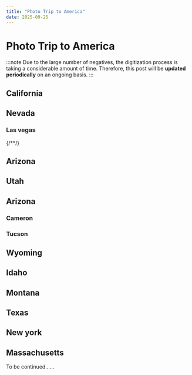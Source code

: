 ```yaml
---
title: "Photo Trip to America"
date: 2025-09-25
---
```


# Photo Trip to America




<Photo json={PHOTO105} lqip={PHOTO105LQ} />

:::note
Due to the large number of negatives, the digitization process is taking a considerable amount of time. Therefore, this post will be **updated periodically** on an ongoing basis.
:::

## California

<Photo json={PHOTO40} lqip={PHOTO40LQ} />
<Photo json={PHOTO12} lqip={PHOTO12LQ} />
<Photo json={PHOTO17} lqip={PHOTO17LQ} />
<Photo json={PHOTO19} lqip={PHOTO19LQ} />
<Photo json={PHOTO21} lqip={PHOTO21LQ} />
<Photo json={PHOTO37} lqip={PHOTO37LQ} />
<Photo json={PHOTO25} lqip={PHOTO25LQ} />
<Photo json={PHOTO4} lqip={PHOTO4LQ} />
<Photo json={PHOTO43} lqip={PHOTO43LQ} />
<Photo json={PHOTO47} lqip={PHOTO47LQ} />

## Nevada

### Las vegas

<Photo json={PHOTO49} lqip={PHOTO49LQ} />
<Photo json={PHOTO57} lqip={PHOTO57LQ} />
<Photo json={PHOTO96} lqip={PHOTO96LQ} />
<Photo json={PHOTO58} lqip={PHOTO58LQ} />
<Photo json={PHOTO59} lqip={PHOTO59LQ} />
<Photo json={PHOTO100} lqip={PHOTO100LQ} />
<Photo json={PHOTO101} lqip={PHOTO101LQ} />
<Photo json={PHOTO102} lqip={PHOTO102LQ} />
<Photo json={PHOTO103} lqip={PHOTO103LQ} />
<Photo json={PHOTO104} lqip={PHOTO104LQ} />
<Photo json={PHOTO60} lqip={PHOTO60LQ} />
<Photo json={PHOTO61} lqip={PHOTO61LQ} />
<Photo json={PHOTO62} lqip={PHOTO62LQ} />
<Photo json={PHOTO63} lqip={PHOTO63LQ} />
<Photo json={PHOTO65} lqip={PHOTO65LQ} />
<Photo json={PHOTO66} lqip={PHOTO66LQ} />
<Photo json={PHOTO67} lqip={PHOTO67LQ} />
<Photo json={PHOTO68} lqip={PHOTO68LQ} />
<Photo json={PHOTO69} lqip={PHOTO69LQ} />
<Photo json={PHOTO75} lqip={PHOTO75LQ} />
<Photo json={PHOTO76} lqip={PHOTO76LQ} />
<Photo json={PHOTO77} lqip={PHOTO77LQ} />
<Photo json={PHOTO78} lqip={PHOTO78LQ} />
<Photo json={PHOTO79} lqip={PHOTO79LQ} />
<Photo json={PHOTO80} lqip={PHOTO80LQ} />
<Photo json={PHOTO81} lqip={PHOTO81LQ} />
<Photo json={PHOTO82} lqip={PHOTO82LQ} />
<Photo json={PHOTO83} lqip={PHOTO83LQ} />
<Photo json={PHOTO84} lqip={PHOTO84LQ} />
<Photo json={PHOTO85} lqip={PHOTO85LQ} />
<Photo json={PHOTO86} lqip={PHOTO86LQ} />
<Photo json={PHOTO87} lqip={PHOTO87LQ} />
<Photo json={PHOTO88} lqip={PHOTO88LQ} />
<Photo json={PHOTO89} lqip={PHOTO89LQ} />
<Photo json={PHOTO90} lqip={PHOTO90LQ} />
<Photo json={PHOTO91} lqip={PHOTO91LQ} />
<Photo json={PHOTO92} lqip={PHOTO92LQ} />
<Photo json={PHOTO93} lqip={PHOTO93LQ} />
{/*<Photo json="./photo94.json" lqip={PHOTO94LQ}/>*/}
<Photo json={PHOTO95} lqip={PHOTO95LQ} />

## Arizona

<Photo json={PHOTO178} lqip={PHOTO178LQ} />
<Photo json={PHOTO45} lqip={PHOTO45LQ} />
<Photo json={PHOTO55} lqip={PHOTO55LQ} />
<Photo json={PHOTO137} lqip={PHOTO137LQ} />

## Utah

<Photo json={PHOTO140} lqip={PHOTO140LQ} />
<Photo json={PHOTO138} lqip={PHOTO138LQ} />
<Photo json={PHOTO139} lqip={PHOTO139LQ} />
<Photo json={PHOTO141} lqip={PHOTO141LQ} />
<Photo json={PHOTO56} lqip={PHOTO56LQ} />

## Arizona

<Photo json={PHOTO6} lqip={PHOTO6LQ} />
<Photo json={PHOTO15} lqip={PHOTO15LQ} />
<Photo json={PHOTO9} lqip={PHOTO9LQ} />

### Cameron

<Photo json={PHOTO1} lqip={PHOTO1LQ} />
<Photo json={PHOTO2} lqip={PHOTO2LQ} />

### Tucson

<Photo json={PHOTO136} lqip={PHOTO136LQ} />
<Photo json={PHOTO135} lqip={PHOTO135LQ} />
<Photo json={PHOTO3} lqip={PHOTO3LQ} />
<Photo json={PHOTO10} lqip={PHOTO10LQ} />
<Photo json={PHOTO13} lqip={PHOTO13LQ} />
<Photo json={PHOTO23} lqip={PHOTO23LQ} />
<Photo json={PHOTO24} lqip={PHOTO24LQ} />
<Photo json={PHOTO27} lqip={PHOTO27LQ} />
<Photo json={PHOTO30} lqip={PHOTO30LQ} />
<Photo json={PHOTO33} lqip={PHOTO33LQ} />
<Photo json={PHOTO36} lqip={PHOTO36LQ} />
<Photo json={PHOTO39} lqip={PHOTO39LQ} />
<Photo json={PHOTO42} lqip={PHOTO42LQ} />
<Photo json={PHOTO54} lqip={PHOTO54LQ} />
<Photo json={PHOTO7} lqip={PHOTO7LQ} />

## Wyoming

<Photo json={PHOTO105} lqip={PHOTO105LQ} />
<Photo json={PHOTO18} lqip={PHOTO18LQ} />
<Photo json={PHOTO14} lqip={PHOTO14LQ} />
<Photo json={PHOTO11} lqip={PHOTO11LQ} />
<Photo json={PHOTO26} lqip={PHOTO26LQ} />
<Photo json={PHOTO22} lqip={PHOTO22LQ} />
<Photo json={PHOTO28} lqip={PHOTO28LQ} />
<Photo json={PHOTO29} lqip={PHOTO29LQ} />
<Photo json={PHOTO31} lqip={PHOTO31LQ} />
<Photo json={PHOTO32} lqip={PHOTO32LQ} />
<Photo json={PHOTO34} lqip={PHOTO34LQ} />
<Photo json={PHOTO35} lqip={PHOTO35LQ} />
<Photo json={PHOTO38} lqip={PHOTO38LQ} />
<Photo json={PHOTO41} lqip={PHOTO41LQ} />
<Photo json={PHOTO44} lqip={PHOTO44LQ} />
<Photo json={PHOTO5} lqip={PHOTO5LQ} />
<Photo json={PHOTO53} lqip={PHOTO53LQ} />
<Photo json={PHOTO8} lqip={PHOTO8LQ} />

## Idaho

<Photo json={PHOTO46} lqip={PHOTO46LQ} />

## Montana

<Photo json={PHOTO48} lqip={PHOTO48LQ} />
<Photo json={PHOTO50} lqip={PHOTO50LQ} />
<Photo json={PHOTO51} lqip={PHOTO51LQ} />
<Photo json={PHOTO52} lqip={PHOTO52LQ} />

## Texas

<Photo json={PHOTO106} lqip={PHOTO106LQ} />
<Photo json={PHOTO107} lqip={PHOTO107LQ} />

## New york

<Photo json={PHOTO16} lqip={PHOTO16LQ} />
<Photo json={PHOTO108} lqip={PHOTO108LQ} />
<Photo json={PHOTO109} lqip={PHOTO109LQ} />
<Photo json={PHOTO110} lqip={PHOTO110LQ} />
<Photo json={PHOTO111} lqip={PHOTO111LQ} />
<Photo json={PHOTO112} lqip={PHOTO112LQ} />
<Photo json={PHOTO113} lqip={PHOTO113LQ} />
<Photo json={PHOTO114} lqip={PHOTO114LQ} />
<Photo json={PHOTO115} lqip={PHOTO115LQ} />
<Photo json={PHOTO116} lqip={PHOTO116LQ} />
<Photo json={PHOTO117} lqip={PHOTO117LQ} />
<Photo json={PHOTO118} lqip={PHOTO118LQ} />
<Photo json={PHOTO119} lqip={PHOTO119LQ} />
<Photo json={PHOTO120} lqip={PHOTO120LQ} />
<Photo json={PHOTO121} lqip={PHOTO121LQ} />
<Photo json={PHOTO122} lqip={PHOTO122LQ} />
<Photo json={PHOTO123} lqip={PHOTO123LQ} />
<Photo json={PHOTO124} lqip={PHOTO124LQ} />
<Photo json={PHOTO125} lqip={PHOTO125LQ} />
<Photo json={PHOTO126} lqip={PHOTO126LQ} />
<Photo json={PHOTO127} lqip={PHOTO127LQ} />
<Photo json={PHOTO128} lqip={PHOTO128LQ} />
<Photo json={PHOTO129} lqip={PHOTO129LQ} />
<Photo json={PHOTO130} lqip={PHOTO130LQ} />
<Photo json={PHOTO131} lqip={PHOTO131LQ} />
<Photo json={PHOTO132} lqip={PHOTO132LQ} />
<Photo json={PHOTO20} lqip={PHOTO20LQ} />
<Photo json={PHOTO70} lqip={PHOTO70LQ} />
<Photo json={PHOTO71} lqip={PHOTO71LQ} />
<Photo json={PHOTO72} lqip={PHOTO72LQ} />
<Photo json={PHOTO73} lqip={PHOTO73LQ} />
<Photo json={PHOTO74} lqip={PHOTO74LQ} />
<Photo json={PHOTO142} lqip={PHOTO142LQ} />
<Photo json={PHOTO143} lqip={PHOTO143LQ} />
<Photo json={PHOTO144} lqip={PHOTO144LQ} />
<Photo json={PHOTO145} lqip={PHOTO145LQ} />
<Photo json={PHOTO146} lqip={PHOTO146LQ} />
<Photo json={PHOTO147} lqip={PHOTO147LQ} />
<Photo json={PHOTO148} lqip={PHOTO148LQ} />
<Photo json={PHOTO149} lqip={PHOTO149LQ} />
<Photo json={PHOTO150} lqip={PHOTO150LQ} />
<Photo json={PHOTO151} lqip={PHOTO151LQ} />
<Photo json={PHOTO152} lqip={PHOTO152LQ} />
<Photo json={PHOTO153} lqip={PHOTO153LQ} />
<Photo json={PHOTO154} lqip={PHOTO154LQ} />
<Photo json={PHOTO155} lqip={PHOTO155LQ} />
<Photo json={PHOTO156} lqip={PHOTO156LQ} />
<Photo json={PHOTO157} lqip={PHOTO157LQ} />
<Photo json={PHOTO158} lqip={PHOTO158LQ} />
<Photo json={PHOTO159} lqip={PHOTO159LQ} />
<Photo json={PHOTO160} lqip={PHOTO160LQ} />
<Photo json={PHOTO161} lqip={PHOTO161LQ} />
<Photo json={PHOTO162} lqip={PHOTO162LQ} />
<Photo json={PHOTO163} lqip={PHOTO163LQ} />
<Photo json={PHOTO164} lqip={PHOTO164LQ} />
<Photo json={PHOTO165} lqip={PHOTO165LQ} />
<Photo json={PHOTO166} lqip={PHOTO166LQ} />
<Photo json={PHOTO167} lqip={PHOTO167LQ} />
<Photo json={PHOTO168} lqip={PHOTO168LQ} />
<Photo json={PHOTO169} lqip={PHOTO169LQ} />
<Photo json={PHOTO170} lqip={PHOTO170LQ} />
<Photo json={PHOTO171} lqip={PHOTO171LQ} />
<Photo json={PHOTO172} lqip={PHOTO172LQ} />
<Photo json={PHOTO173} lqip={PHOTO173LQ} />
<Photo json={PHOTO174} lqip={PHOTO174LQ} />
<Photo json={PHOTO175} lqip={PHOTO175LQ} />
<Photo json={PHOTO176} lqip={PHOTO176LQ} />
<Photo json={PHOTO177} lqip={PHOTO177LQ} />
<Photo lqip={PHOTO179LQ} json={PHOTO179JSON} />
<Photo lqip={PHOTO180LQ} json={PHOTO180JSON} />
<Photo lqip={PHOTO181LQ} json={PHOTO181JSON} />
<Photo lqip={PHOTO182LQ} json={PHOTO182JSON} />
<Photo lqip={PHOTO183LQ} json={PHOTO183JSON} />
<Photo lqip={PHOTO184LQ} json={PHOTO184JSON} />
<Photo lqip={PHOTO185LQ} json={PHOTO185JSON} />
<Photo lqip={PHOTO186LQ} json={PHOTO186JSON} />
<Photo lqip={PHOTO187LQ} json={PHOTO187JSON} />
<Photo lqip={PHOTO188LQ} json={PHOTO188JSON} />
<Photo lqip={PHOTO189LQ} json={PHOTO189JSON} />
<Photo lqip={PHOTO190LQ} json={PHOTO190JSON} />
<Photo lqip={PHOTO191LQ} json={PHOTO191JSON} />
<Photo lqip={PHOTO192LQ} json={PHOTO192JSON} />
<Photo lqip={PHOTO193LQ} json={PHOTO193JSON} />
<Photo lqip={PHOTO194LQ} json={PHOTO194JSON} />
<Photo lqip={PHOTO195LQ} json={PHOTO195JSON} />
<Photo lqip={PHOTO196LQ} json={PHOTO196JSON} />
<Photo lqip={PHOTO197LQ} json={PHOTO197JSON} />
<Photo lqip={PHOTO198LQ} json={PHOTO198JSON} />
<Photo lqip={PHOTO199LQ} json={PHOTO199JSON} />
<Photo lqip={PHOTO200LQ} json={PHOTO200JSON} />
<Photo lqip={PHOTO201LQ} json={PHOTO201JSON} />
<Photo lqip={PHOTO202LQ} json={PHOTO202JSON} />
<Photo lqip={PHOTO203LQ} json={PHOTO203JSON} />
<Photo lqip={PHOTO204LQ} json={PHOTO204JSON} />
<Photo lqip={PHOTO205LQ} json={PHOTO205JSON} />
<Photo lqip={PHOTO206LQ} json={PHOTO206JSON} />
<Photo lqip={PHOTO207LQ} json={PHOTO207JSON} />
<Photo lqip={PHOTO208LQ} json={PHOTO208JSON} />
<Photo lqip={PHOTO209LQ} json={PHOTO209JSON} />
<Photo lqip={PHOTO210LQ} json={PHOTO210JSON} />
<Photo lqip={PHOTO211LQ} json={PHOTO211JSON} />
<Photo lqip={PHOTO212LQ} json={PHOTO212JSON} />
<Photo lqip={PHOTO213LQ} json={PHOTO213JSON} />
<Photo lqip={PHOTO214LQ} json={PHOTO214JSON} />
<Photo lqip={PHOTO215LQ} json={PHOTO215JSON} />
<Photo lqip={PHOTO216LQ} json={PHOTO216JSON} />
<Photo lqip={PHOTO217LQ} json={PHOTO217JSON} />
<Photo lqip={PHOTO218LQ} json={PHOTO218JSON} />
<Photo lqip={PHOTO219LQ} json={PHOTO219JSON} />
<Photo lqip={PHOTO220LQ} json={PHOTO220JSON} />
<Photo lqip={PHOTO221LQ} json={PHOTO221JSON} />
<Photo lqip={PHOTO222LQ} json={PHOTO222JSON} />
<Photo lqip={PHOTO223LQ} json={PHOTO223JSON} />
<Photo lqip={PHOTO225LQ} json={PHOTO225JSON} />
<Photo lqip={PHOTO226LQ} json={PHOTO226JSON} />
<Photo lqip={PHOTO227LQ} json={PHOTO227JSON} />
<Photo lqip={PHOTO228LQ} json={PHOTO228JSON} />
<Photo lqip={PHOTO229LQ} json={PHOTO229JSON} />
<Photo lqip={PHOTO230LQ} json={PHOTO230JSON} />
<Photo lqip={PHOTO231LQ} json={PHOTO231JSON} />
<Photo lqip={PHOTO232LQ} json={PHOTO232JSON} />
<Photo lqip={PHOTO233LQ} json={PHOTO233JSON} />
<Photo lqip={PHOTO234LQ} json={PHOTO234JSON} />
<Photo lqip={PHOTO235LQ} json={PHOTO235JSON} />
<Photo lqip={PHOTO236LQ} json={PHOTO236JSON} />
<Photo lqip={PHOTO237LQ} json={PHOTO237JSON} />
<Photo lqip={PHOTO238LQ} json={PHOTO238JSON} />
<Photo lqip={PHOTO239LQ} json={PHOTO239JSON} />
<Photo lqip={PHOTO240LQ} json={PHOTO240JSON} />
<Photo lqip={PHOTO241LQ} json={PHOTO241JSON} />
<Photo lqip={PHOTO242LQ} json={PHOTO242JSON} />
<Photo lqip={PHOTO243LQ} json={PHOTO243JSON} />
<Photo lqip={PHOTO244LQ} json={PHOTO244JSON} />
<Photo lqip={PHOTO245LQ} json={PHOTO245JSON} />
<Photo lqip={PHOTO246LQ} json={PHOTO246JSON} />
<Photo lqip={PHOTO247LQ} json={PHOTO247JSON} />
<Photo lqip={PHOTO248LQ} json={PHOTO248JSON} />
<Photo lqip={PHOTO249LQ} json={PHOTO249JSON} />
<Photo lqip={PHOTO250LQ} json={PHOTO250JSON} />
<Photo lqip={PHOTO251LQ} json={PHOTO251JSON} />
<Photo lqip={PHOTO252LQ} json={PHOTO252JSON} />
<Photo lqip={PHOTO253LQ} json={PHOTO253JSON} />
<Photo lqip={PHOTO254LQ} json={PHOTO254JSON} />
<Photo lqip={PHOTO255LQ} json={PHOTO255JSON} />
<Photo lqip={PHOTO256LQ} json={PHOTO256JSON} />
<Photo lqip={PHOTO257LQ} json={PHOTO257JSON} />
<Photo lqip={PHOTO258LQ} json={PHOTO258JSON} />
<Photo lqip={PHOTO259LQ} json={PHOTO259JSON} />
<Photo lqip={PHOTO260LQ} json={PHOTO260JSON} />
<Photo lqip={PHOTO261LQ} json={PHOTO261JSON} />
<Photo lqip={PHOTO262LQ} json={PHOTO262JSON} />
<Photo lqip={PHOTO263LQ} json={PHOTO263JSON} />
<Photo lqip={PHOTO264LQ} json={PHOTO264JSON} />
<Photo lqip={PHOTO265LQ} json={PHOTO265JSON} />
<Photo lqip={PHOTO266LQ} json={PHOTO266JSON} />
<Photo lqip={PHOTO267LQ} json={PHOTO267JSON} />
<Photo lqip={PHOTO268LQ} json={PHOTO268JSON} />
<Photo lqip={PHOTO269LQ} json={PHOTO269JSON} />
<Photo lqip={PHOTO270LQ} json={PHOTO270JSON} />
<Photo lqip={PHOTO271LQ} json={PHOTO271JSON} />
<Photo lqip={PHOTO272LQ} json={PHOTO272JSON} />
<Photo lqip={PHOTO273LQ} json={PHOTO273JSON} />
<Photo lqip={PHOTO274LQ} json={PHOTO274JSON} />
<Photo lqip={PHOTO275LQ} json={PHOTO275JSON} />
<Photo lqip={PHOTO276LQ} json={PHOTO276JSON} />
<Photo lqip={PHOTO277LQ} json={PHOTO277JSON} />
<Photo lqip={PHOTO278LQ} json={PHOTO278JSON} />
<Photo lqip={PHOTO279LQ} json={PHOTO279JSON} />
<Photo lqip={PHOTO280LQ} json={PHOTO280JSON} />
<Photo lqip={PHOTO281LQ} json={PHOTO281JSON} />
<Photo lqip={PHOTO282LQ} json={PHOTO282JSON} />
<Photo lqip={PHOTO283LQ} json={PHOTO283JSON} />
<Photo lqip={PHOTO284LQ} json={PHOTO284JSON} />
<Photo lqip={PHOTO285LQ} json={PHOTO285JSON} />
<Photo lqip={PHOTO286LQ} json={PHOTO286JSON} />
<Photo lqip={PHOTO287LQ} json={PHOTO287JSON} />
<Photo lqip={PHOTO288LQ} json={PHOTO288JSON} />
<Photo lqip={PHOTO289LQ} json={PHOTO289JSON} />
<Photo lqip={PHOTO290LQ} json={PHOTO290JSON} />
<Photo lqip={PHOTO291LQ} json={PHOTO291JSON} />
<Photo lqip={PHOTO292LQ} json={PHOTO292JSON} />
<Photo lqip={PHOTO293LQ} json={PHOTO293JSON} />
<Photo lqip={PHOTO294LQ} json={PHOTO294JSON} />
<Photo lqip={PHOTO295LQ} json={PHOTO295JSON} />
<Photo lqip={PHOTO296LQ} json={PHOTO296JSON} />
<Photo lqip={PHOTO297LQ} json={PHOTO297JSON} />
<Photo lqip={PHOTO298LQ} json={PHOTO298JSON} />
<Photo lqip={PHOTO299LQ} json={PHOTO299JSON} />
<Photo lqip={PHOTO300LQ} json={PHOTO300JSON} />
<Photo lqip={PHOTO301LQ} json={PHOTO301JSON} />
<Photo lqip={PHOTO302LQ} json={PHOTO302JSON} />
<Photo lqip={PHOTO303LQ} json={PHOTO303JSON} />
<Photo lqip={PHOTO304LQ} json={PHOTO304JSON} />
<Photo lqip={PHOTO305LQ} json={PHOTO305JSON} />
<Photo lqip={PHOTO306LQ} json={PHOTO306JSON} />
<Photo lqip={PHOTO307LQ} json={PHOTO307JSON} />
<Photo lqip={PHOTO308LQ} json={PHOTO308JSON} />
<Photo lqip={PHOTO309LQ} json={PHOTO309JSON} />
<Photo lqip={PHOTO310LQ} json={PHOTO310JSON} />
<Photo lqip={PHOTO311LQ} json={PHOTO311JSON} />
<Photo lqip={PHOTO312LQ} json={PHOTO312JSON} />
<Photo lqip={PHOTO313LQ} json={PHOTO313JSON} />
<Photo lqip={PHOTO314LQ} json={PHOTO314JSON} />


## Massachusetts

To be continued……
